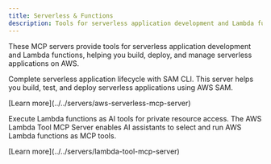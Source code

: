 ```yaml
---
title: Serverless & Functions
description: Tools for serverless application development and Lambda functions.
---
```



These MCP servers provide tools for serverless application development and Lambda functions, helping you build, deploy, and manage serverless applications on AWS.

<CardGrid>
  <Card title="AWS Serverless MCP Server" icon="seti:default">
    <div>
      <p>Complete serverless application lifecycle with SAM CLI. This server helps you build, test, and deploy serverless applications using AWS SAM.</p>
      <p class="tool-details">[Learn more](../../servers/aws-serverless-mcp-server)</p>
      <Badge text="Serverless" size="small"/>
    </div>
  </Card>

  <Card title="AWS Lambda Tool MCP Server" icon="seti:default">
    <div>
      <p>Execute Lambda functions as AI tools for private resource access. The AWS Lambda Tool MCP Server enables AI assistants to select and run AWS Lambda functions as MCP tools.</p>
      <p class="tool-details">[Learn more](../../servers/lambda-tool-mcp-server)</p>
      <Badge text="Lambda" size="small"/>
    </div>
  </Card>
</CardGrid>
